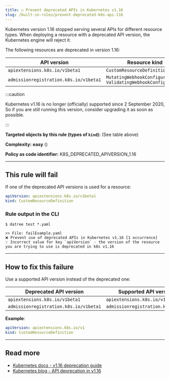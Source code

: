 ```yaml
---
title: ☑️ Prevent deprecated APIs in Kubernetes v1.16
slug: /built-in-rules/prevent-deprecated-k8s-api-116
---
```



Kubernetes version 1.16 stopped serving several APIs for different resource types. When deploying a resource with a deprecated API version, the Kubernetes engine will reject it.

The following resources are deprecated in version 1.16:

| API version | Resource kind |
|-------------|---------------|
| `apiextensions.k8s.io/v1beta1` | `CustomResourceDefinition` |
| `admissionregistration.k8s.io/v1beta1` | `MutatingWebhookConfiguration`<br/>`ValidatingWebhookConfiguration` |


:::caution

Kubernetes v1.16 is no longer (officially) supported since 2 September 2020, So if you are still running this version, consider upgrading it as soon as possible.

:::

**Targeted objects by this rule (types of **`kind`**):** (See table above)

**Complexity:** **easy** (<Complexity/>)

**Policy as code identifier:** K8S_DEPRECATED_APIVERSION_1.16

---

## This rule will fail

If one of the deprecated API versions is used for a resource:

```yaml
apiVersion: apiextensions.k8s.io/v1beta1
kind: CustomResourceDefinition
```

### Rule output in the CLI

```terminal
$ datree test *.yaml

>> File: failExample.yaml
❌ Prevent use of deprecated APIs in Kubernetes v1.16 [1 occurrence]
💡 Incorrect value for key `apiVersion` - the version of the resource you are trying to use is deprecated in k8s v1.16
```

---

## How to fix this failure

Use a supported API version instead of the deprecated one:

| Deprecated API version | Supported API version |
|-------------|---------------|
| `apiextensions.k8s.io/v1beta1` | `apiextensions.k8s.io/v1` |
| `admissionregistration.k8s.io/v1beta1` | `admissionregistration.k8s.io/v1` |

**Example**:  

```yaml
apiVersion: apiextensions.k8s.io/v1
kind: CustomResourceDefinition
```

---

## Read more

- [Kubernetes docs - v1.16 deprecation guide](https://kubernetes.io/docs/reference/using-api/deprecation-guide/#v1-16)
- [Kubernetes blog - API deprecation in v1.16](https://kubernetes.io/blog/2019/07/18/api-deprecations-in-1-16/)
